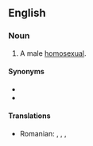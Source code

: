 ==English==

===Noun===
{{en-noun}}

# {{vulgar|pejorative}} A male [[homosexual]].

====Synonyms====
* {{l|en|faggot}}
* {{l|en|cocksucker}}

====Translations====
{{trans-top|buttfucker}}
* Romanian: {{t-|ro|poponar}}, {{t-|ro|curist}}, {{t-|ro|găozar}}, {{t-|ro|fundaş}}
{{trans-mid}}
{{trans-bottom}}